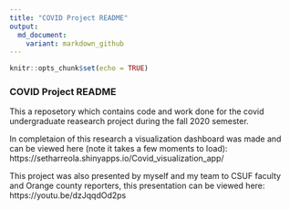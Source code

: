 ```yaml
---
title: "COVID Project README"
output:
  md_document:
    variant: markdown_github
---
```


```r
knitr::opts_chunk$set(echo = TRUE)
```

### COVID Project README

This a reposetory which contains code and work done for the covid undergraduate reasearch project during the fall 2020 semester. 

In completaion of this research a visualization dashboard was made and can be viewed here (note it takes a few moments to load):
https://setharreola.shinyapps.io/Covid_visualization_app/

This project was also presented by myself and my team to CSUF faculty and Orange county reporters, this presentation can be viewed here: https://youtu.be/dzJqqdOd2ps